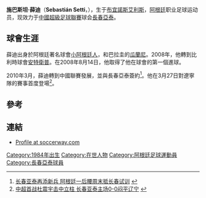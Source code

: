 {{noteta|G1=足球}}{{infobox Football biography
| playername= 薛迪
| fullname =  Sebastián Andrés Setti 
| nickname = 
| image =[[File:SebastianSetti_WikiPedia.jpg|220px]]
| dateofbirth = {{Birth date and age|1984|2|9}} 
| cityofbirth = [[布宜諾斯艾利斯|布宜諾斯艾利斯]]
| countryofbirth = [[阿根廷|阿根廷]]
| height = {{height|m=1.86}}
| currentclub  = [[長春亞泰|長春亞泰]]
| clubnumber = 19
| position = [[中場|中場]]
| youthyears = 
| youthclubs = 
| years = 2004-2007 <br> 2006-2007 <br> 2007-2008 <br> 2008-2010 <br> 2010-
| clubs = [[阿根廷青年|小阿根廷人]] <br> → {{tsl|en|Club Almagro||艾馬格羅}} (借用) <br> [[瓜拉尼俱乐部|瓜蘭尼]] <br> [[皇家安特衛普足球俱樂部|安特衛普]] <br> [[長春亞泰|長春亞泰]]
| caps(goals) = {{0}}9 {{0}}(0) <br> 20 {{0}}(1) <br> {{0}}? {{0}}(?) <br> 42 {{0}}(4) 
| nationalyears = 
|  nationalteam = 
| nationalcaps(goals) = 
| pcupdate = March 16, 2010
| ntupdate =  
}}

'''施巴斯坦·薛迪'''（'''Sebastián Setti'''，{{bd|1984年|2月9日|catidx=Setti, Sebastián}}），生于[[布宜諾斯艾利斯|布宜諾斯艾利斯]]，[[阿根廷|阿根廷]]职业足球运动员，现效力于[[中國超級足球聯賽|中國超級足球聯賽]]球会[[長春亞泰|長春亞泰]]。

==球會生涯==

薛迪出身於阿根廷著名球會[[阿根廷青年|小阿根廷人]]，{{tsl|en|Club Almagro||艾馬格羅}}和巴拉圭的[[瓜拉尼俱乐部|瓜蘭尼]]。2008年，他轉到比利時球會[[皇家安特衛普足球俱樂部|安特衛普]]。在2008年8月14日，他取得了他在球會的第一個進球。

2010年3月，薛迪轉到中國聯賽發展，並與長春亞泰簽約<ref>[http://sports.sohu.com/20100304/n270583555.shtml 长春亚泰再添新兵 阿根廷一后腰周末抵长春试训] {{Wayback|url=http://sports.sohu.com/20100304/n270583555.shtml |date=20191001234614 }}{{zh icon}}</ref>。他在3月27日對遼寧隊的賽事首度登場<ref>[http://news.163.com/10/0327/16/62Q0P6HC000146BC.html 中超首战杜震宇击中立柱 长春亚泰主场0-0闷平辽宁] {{Wayback|url=http://news.163.com/10/0327/16/62Q0P6HC000146BC.html |date=20120223152617 }}{{zh icon}}</ref>。

==參考==
{{reflist}}

==連結==
* [http://www.soccerway.com/players/sebastian-andres-setti/23712/ Profile at soccerway.com] {{Wayback|url=http://www.soccerway.com/players/sebastian-andres-setti/23712/ |date=20191207172514 }}

{{DEFAULTSORT:Setti, Sebastian}}
[[Category:1984年出生|Category:1984年出生]]
[[Category:在世人物|Category:在世人物]]
[[Category:阿根廷足球運動員|Category:阿根廷足球運動員]]
[[Category:長春亞泰球員|Category:長春亞泰球員]]